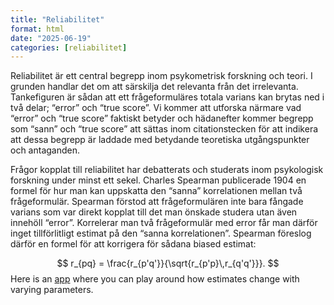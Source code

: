 ```yaml
---
title: "Reliabilitet"
format: html
date: "2025-06-19"
categories: [reliabilitet]
---
```


Reliabilitet är ett central begrepp inom psykometrisk forskning och teori. I grunden handlar det om att särskilja det relevanta från det irrelevanta. Tankefiguren är sådan att ett frågeformuläres totala varians kan brytas ned i två delar; "error" och "true score". Vi kommer att utforska närmare vad "error" och "true score" faktiskt betyder och hädanefter kommer begrepp som "sann" och "true score" att sättas inom citationstecken för att indikera att dessa begrepp är laddade med betydande teoretiska utgångspunkter och antaganden. 

Frågor kopplat till reliabilitet har debatterats och studerats inom psykologisk forskning under minst ett sekel. Charles Spearman publicerade 1904 en formel för hur man kan uppskatta den "sanna" korrelationen mellan två frågeformulär. Spearman förstod att frågeformulären inte bara fångade varians som var direkt kopplat till det man önskade studera utan även innehöll "error". Korrelerar man två frågeformulär med error får man därför inget tillförlitligt estimat på den "sanna korrelationen". Spearman föreslog därför en formel för att korrigera för sådana biased estimat:

$$
r_{pq} = \frac{r_{p'q'}}{\sqrt{r_{p'p}\,r_{q'q'}}}.
$$
Here is an [app](https://niadme.shinyapps.io/reliability/) where you can play around how estimates change with varying parameters.
